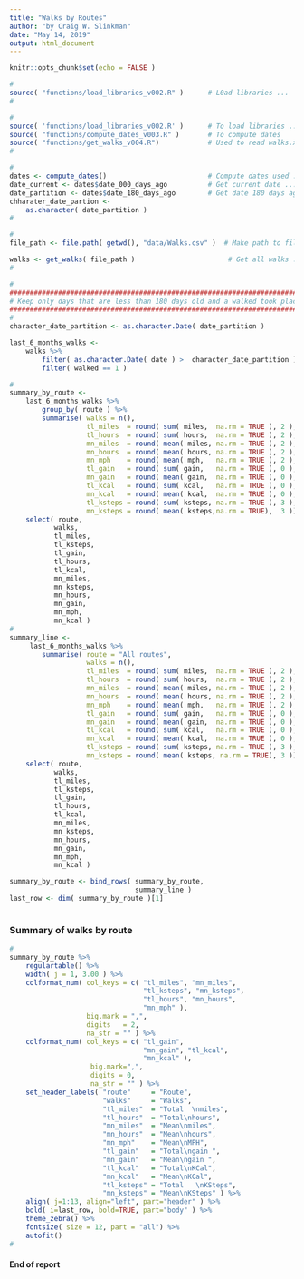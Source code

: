 ```yaml
---
title: "Walks by Routes"
author: "by Craig W. Slinkman"
date: "May 14, 2019"
output: html_document
---
```


```r
knitr::opts_chunk$set(echo = FALSE )

```

```r
#
source( "functions/load_libraries_v002.R" )      # L0ad libraries ...
#
```


```r
#
source( 'functions/load_libraries_v002.R' )      # To load libraries ...
source( "functions/compute_dates_v003.R" )       # To compute dates 
source( "functions/get_walks_v004.R")            # Used to read walks.xlsx file ...
#       
```

```r
#
dates <- compute_dates()                         # Compute dates used ...
date_current <- dates$date_000_days_ago          # Get current date ...
date_partition <- dates$date_180_days_ago        # Get date 180 days ago ...
chharater_date_partion <- 
    as.character( date_partition )
#

```


```r
#
file_path <- file.path( getwd(), "data/Walks.csv" )  # Make path to file ...

walks <- get_walks( file_path )                       # Get all walks ....
#
```

```r
#
###############################################################################
# Keep only days that are less than 180 days old and a walked took place.
###############################################################################
#
character_date_partition <- as.character.Date( date_partition )

last_6_months_walks <- 
    walks %>%
        filter( as.character.Date( date ) >  character_date_partition ) %>% 
        filter( walked == 1 )
```

```r
#
summary_by_route <- 
    last_6_months_walks %>% 
        group_by( route ) %>% 
        summarise( walks = n(),
                   tl_miles  = round( sum( miles,  na.rm = TRUE ), 2 ),
                   tl_hours  = round( sum( hours,  na.rm = TRUE ), 2 ),
                   mn_miles  = round( mean( miles, na.rm = TRUE ), 2 ),
                   mn_hours  = round( mean( hours, na.rm = TRUE ), 2 ),
                   mn_mph    = round( mean( mph,   na.rm = TRUE ), 2 ),
                   tl_gain   = round( sum( gain,   na.rm = TRUE ), 0 ),
                   mn_gain   = round( mean( gain,  na.rm = TRUE ), 0 ),
                   tl_kcal   = round( sum( kcal,   na.rm = TRUE ), 0 ),
                   mn_kcal   = round( mean( kcal,  na.rm = TRUE ), 0 ),
                   tl_ksteps = round( sum( ksteps, na.rm = TRUE ), 3 ),
                   mn_ksteps = round( mean( ksteps,na.rm = TRUE),  3 )) %>%
    select( route,
           walks,
           tl_miles,
           tl_ksteps,
           tl_gain,
           tl_hours,
           tl_kcal,
           mn_miles,
           mn_ksteps,
           mn_hours,
           mn_gain,
           mn_mph,
           mn_kcal )
#
summary_line <- 
     last_6_months_walks %>% 
        summarise( route = "All routes",
                   walks = n(),
                   tl_miles  = round( sum( miles,  na.rm = TRUE ), 2 ),
                   tl_hours  = round( sum( hours,  na.rm = TRUE ), 2 ),
                   mn_miles  = round( mean( miles, na.rm = TRUE ), 2 ),
                   mn_hours  = round( mean( hours, na.rm = TRUE ), 2 ),
                   mn_mph    = round( mean( mph,   na.rm = TRUE ), 2 ),
                   tl_gain   = round( sum( gain,   na.rm = TRUE ), 0 ),
                   mn_gain   = round( mean( gain,  na.rm = TRUE ), 0 ),
                   tl_kcal   = round( sum( kcal,   na.rm = TRUE ), 0 ),
                   mn_kcal   = round( mean( kcal,  na.rm = TRUE ), 0 ),
                   tl_ksteps = round( sum( ksteps, na.rm = TRUE ), 3 ),
                   mn_ksteps = round( mean( ksteps, na.rm = TRUE), 3 )) %>%
    select( route,
           walks,
           tl_miles,
           tl_ksteps,
           tl_gain,
           tl_hours,
           tl_kcal,
           mn_miles,
           mn_ksteps,
           mn_hours,
           mn_gain,
           mn_mph,
           mn_kcal )

summary_by_route <- bind_rows( summary_by_route,
                               summary_line )
last_row <- dim( summary_by_route )[1]
                  
```  

### Summary of walks by route

```r
#
summary_by_route %>% 
    regulartable() %>% 
    width( j = 1, 3.00 ) %>% 
    colformat_num( col_keys = c( "tl_miles", "mn_miles",
                                 "tl_ksteps", "mn_ksteps",
                                 "tl_hours", "mn_hours", 
                                 "mn_mph" ),
                   big.mark = ",",
                   digits   = 2,
                   na_str = "" ) %>% 
    colformat_num( col_keys = c( "tl_gain",
                                 "mn_gain", "tl_kcal", 
                                 "mn_kcal" ),
                    big.mark=",",
                    digits = 0,
                    na_str = "" ) %>% 
    set_header_labels( "route"     = "Route",
                       "walks"     = "Walks", 
                       "tl_miles"  = "Total  \nmiles",
                       "tl_hours"  = "Total\nhours",
                       "mn_miles"  = "Mean\nmiles",
                       "mn_hours"  = "Mean\nhours",
                       "mn_mph"    = "Mean\nMPH",
                       "tl_gain"   = "Total\ngain ",
                       "mn_gain"   = "Mean\ngain ",
                       "tl_kcal"   = "Total\nKCal",
                       "mn_kcal"   = "Mean\nKCal",
                       "tl_ksteps" = "Total   \nKSteps",
                       "mn_ksteps" = "Mean\nKSteps" ) %>% 
    align( j=1:13, align="left", part="header" ) %>% 
    bold( i=last_row, bold=TRUE, part="body" ) %>% 
    theme_zebra() %>% 
    fontsize( size = 12, part = "all") %>% 
    autofit()
#

```

#### End of report